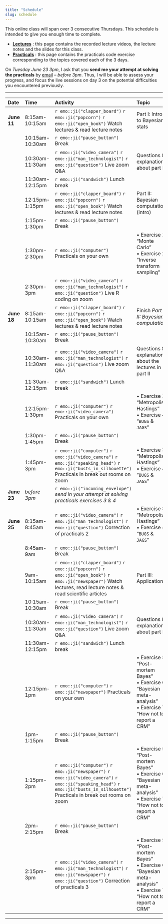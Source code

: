 ```yaml
---
title: "Schedule"
slug: schedule
---
```


This online class will span over 3 consecutive Thursdays. This schedule is intended to give you enough time to complete.

- [**Lectures**](/lectures/) <i class="fas fa-book-reader"></i> <i class="fas fa-chalkboard-teacher"></i> : this page contains the recorded lecture videos, the lecture notes and the slides for this class.
- [**Practicals**](/practicals/) <i class="fas fa-laptop-code"></i> : this page contains the practicals code exercise corresponding to the topics covered each of the 3 days.

On *Tuesday June 23 3pm*, I ask that you **send me your attempt at solving the practicals** by [email](mailto::boris.hejblum@u-bordeaux.fr) – *before 3pm*. Thus, I will be able to assess your progress, and focus the live sessions on day 3 on the potential difficulties you encountered previously.

---

| **Date**       | **Time**        | **Activity**                                                                                                      | **Topic**                               |
|:---------------|:----------------|:------------------------------------------------------------------------------------------------------------------|:----------------------------------------|
| **June 11**    | 8:15am-10:15am        | `r emo::ji("clapper_board")` `r emo::ji("popcorn")` `r emo::ji("open_book")` Watch lectures & read lecture notes  | Part I: Intro to Bayesian stats         |
|                | 10:15am-10:30am    | `r emo::ji("pause_button")` Break                                                                                 |                                         |
|                | 10:30am-11:30am | `r emo::ji("video_camera")` `r emo::ji("man_technologist")` `r emo::ji("question")` Live zoom Q&A                 | Questions & explanations about part I   |
|                | 11:30am-12:15pm | `r emo::ji("sandwich")` Lunch break                                                                               |                                         |
|                | 12:15pm-1:15pm  | `r emo::ji("clapper_board")` `r emo::ji("popcorn")` `r emo::ji("open_book")` Watch lectures & read lecture notes  | Part II: Bayesian computation (intro)   |
|                | 1:15pm-1:30pm   | `r emo::ji("pause_button")` Break                                                                                 |                                         |
|                | 1:30pm- 2:30pm  | `r emo::ji("computer")` Practicals on your own                                                                     | • Exercise 1: "Monte Carlo" <br> • Exercise 2: "Inverse transform sampling" |
|                | 2:30pm-3pm      | `r emo::ji("video_camera")` `r emo::ji("man_technologist")` `r emo::ji("question")` Live R coding on zoom         |                                         |
| **June 18**    | 8:15am-10:15am  | `r emo::ji("clapper_board")` `r emo::ji("popcorn")` `r emo::ji("open_book")` Watch lectures & read lecture notes  | Finish *Part II: Bayesian computation* |
|                | 10:15am-10:30am | `r emo::ji("pause_button")` Break                                                                                 |                                         |
|                | 10:30am-11:30am | `r emo::ji("video_camera")` `r emo::ji("man_technologist")` `r emo::ji("question")` Live zoom Q&A                 | Questions & explanations about the lectures in part II  |
|                | 11:30am-12:15pm | `r emo::ji("sandwich")` Lunch break                                                                               |                                         |
|                | 12:15pm- 1:30pm | `r emo::ji("computer")` `r emo::ji("video_camera")` Practicals on your own                                                                     | • Exercise 3: "Metropolis-Hastings" <br> • Exercise 4: "`BUGS` & `JAGS`" |
|                | 1:30pm-1:45pm   | `r emo::ji("pause_button")` Break                                                                                 |                                         |
|                | 1:45pm-3pm      | `r emo::ji("computer")` `r emo::ji("video_camera")` `r emo::ji("speaking_head")` `r emo::ji("busts_in_silhouette")` Practicals in break out rooms on zoom            |• Exercise 3: "Metropolis-Hastings" <br> • Exercise 4: "`BUGS` & `JAGS`" |
| **June 23**    | *before 3pm*    | `r emo::ji("incoming_envelope")` *send in your attempt at solving practicals exercises 3 & 4*                                   |                                         |
| **June 25**    | 8:15am-8:45am      | `r emo::ji("video_camera")` `r emo::ji("man_technologist")` `r emo::ji("question")` Correction of practicals 2    | • Exercise 3: "Metropolis-Hastings" <br> • Exercise 4: "`BUGS` & `JAGS`" |
|                | 8:45am-9am   | `r emo::ji("pause_button")` Break                                                                                 |                                         |
|                | 9am-10:15am  | `r emo::ji("clapper_board")` `r emo::ji("popcorn")` `r emo::ji("open_book")` `r emo::ji("newspaper")` Watch lectures, read lecture notes & read scientific articles  | Part III: Applications                  |
|                | 10:15am-10:30am  | `r emo::ji("pause_button")` Break                                                                                 |                                         |
|                | 10:30am-11:30am | `r emo::ji("video_camera")` `r emo::ji("man_technologist")` `r emo::ji("question")` Live zoom Q&A                 | Questions & explanations about part III |
|                | 11:30am-12:15pm | `r emo::ji("sandwich")` Lunch break                                                                               |                                         |
|                | 12:15pm- 1pm    | `r emo::ji("computer")` `r emo::ji("newspaper")` Practicals on your own                                                                     | • Exercise 5: "Post-mortem Bayes" <br> • Exercise 6: "Bayesian meta-analysis" <br> • Exercise 7: "How not to report a CRM" |
|                | 1pm-1:15pm   | `r emo::ji("pause_button")` Break                                                                                 |                                         |
|                | 1:15pm-2pm      | `r emo::ji("computer")` `r emo::ji("newspaper")` `r emo::ji("video_camera")` `r emo::ji("speaking_head")` `r emo::ji("busts_in_silhouette")` Practicals in break out rooms on zoom            |• Exercise 5: "Post-mortem Bayes" <br> • Exercise 6: "Bayesian meta-analysis" <br> • Exercise 7: "How not to report a CRM"  |
|                | 2pm-2:15pm   | `r emo::ji("pause_button")` Break                                                                                 |                                         |
|                | 2:15pm-3pm      | `r emo::ji("video_camera")` `r emo::ji("man_technologist")` `r emo::ji("newspaper")` `r emo::ji("question")` Correction of practicals 3    | • Exercise 5: "Post-mortem Bayes" <br> • Exercise 6: "Bayesian meta-analysis" <br> • Exercise 7: "How not to report a CRM" |    

---